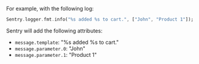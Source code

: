For example, with the following log:

```dart
Sentry.logger.fmt.info("%s added %s to cart.", ["John", "Product 1"]);
```

Sentry will add the following attributes:

- `message.template`: "%s added %s to cart."
- `message.parameter.0`: "John"
- `message.parameter.1`: "Product 1"
